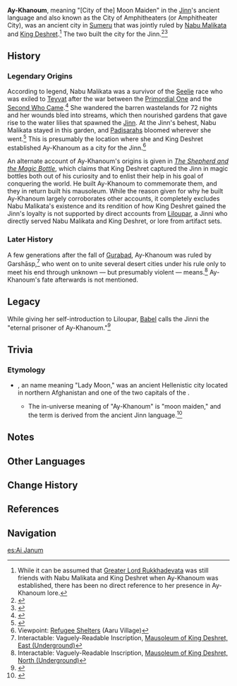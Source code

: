 {{Stub|Needs citations and expansion on its history.}}
{{Terminology Infobox
|type = Lore
|type2 = Ancient Civilizations
|region = Sumeru
}}
'''Ay-Khanoum''', meaning "[City of the] Moon Maiden" in the [[Jinn]]'s ancient language and also known as the City of Amphitheaters (or Amphitheater City), was an ancient city in [[Sumeru]] that was jointly ruled by [[Nabu Malikata]] and [[King Deshret]].<ref group="Note">While it can be assumed that [[Greater Lord Rukkhadevata]] was still friends with Nabu Malikata and King Deshret when Ay-Khanoum was established, there has been no direct reference to her presence in Ay-Khanoum lore.</ref> The two built the city for the Jinn.<ref name="OGM-CN">{{Ref/Item|Oasis Garden's Mourning|note=Chinese|quote={{Zh|鲜花与绿洲的女主人曾与沙漠的王共同'''为镇灵建起了'''「圆形剧场之城」阿伊·哈努姆，在古老镇灵的语言中乃是「月女城」之意。|tl=The Mistress of Flowers and Oases once worked with the King of the Desert '''to build for the Jinn''' the 'Amphitheater City' Ay-Khanoum, which in the Jinn's ancient language means 'Moon Maiden City.'}}}}</ref><ref>{{Ref/Item|The Shepherd and the Magic Bottle}}</ref>

==History==
===Legendary Origins===
According to legend, Nabu Malikata was a survivor of the [[Seelie]] race who was exiled to [[Teyvat]] after the war between the [[Primordial One]] and the [[Second Who Came]].<ref>{{Ref/Arti|Amethyst Crown}}</ref> She wandered the barren wastelands for 72 nights and her wounds bled into streams, which then nourished gardens that gave rise to the water lilies that spawned the [[Jinn]]. At the Jinn's behest, Nabu Malikata stayed in this garden, and [[Padisarah]]s bloomed wherever she went.<ref>{{Ref/Arti|Ay-Khanoum's Myriad}}</ref> This is presumably the location where she and King Deshret established Ay-Khanoum as a city for the Jinn.<ref>Viewpoint: [[Viewpoint/Refugee Shelters|Refugee Shelters]] (Aaru Village)</ref>

An alternate account of Ay-Khanoum's origins is given in ''[[The Shepherd and the Magic Bottle]]'', which claims that King Deshret captured the Jinn in magic bottles both out of his curiosity and to enlist their help in his goal of conquering the world. He built Ay-Khanoum to commemorate them, and they in return built his mausoleum. While the reason given for why he built Ay-Khanoum largely corroborates other accounts, it completely excludes Nabu Malikata's existence and its rendition of how King Deshret gained the Jinn's loyalty is not supported by direct accounts from [[Liloupar]], a Jinni who directly served Nabu Malikata and King Deshret, or lore from artifact sets.

===Later History===
A few generations after the fall of [[Gurabad]], Ay-Khanoum was ruled by Garshāsp,<ref>Interactable: Vaguely-Readable Inscription, [[Primal Obelisk#Mausoleum of King Deshret, East (Underground)|Mausoleum of King Deshret, East (Underground)]]</ref> who went on to unite several desert cities under his rule only to meet his end through unknown &mdash; but presumably violent &mdash; means.<ref>Interactable: Vaguely-Readable Inscription, [[Primal Obelisk#Mausoleum of King Deshret, North (Underground)|Mausoleum of King Deshret, North (Underground)]]</ref> Ay-Khanoum's fate afterwards is not mentioned.

==Legacy==
While giving her self-introduction to Liloupar, [[Babel]] calls the Jinni the "eternal prisoner of Ay-Khanoum."<ref>{{Ref/Quest|The Temple Where Sand Flows Like Tears}}</ref>

==Trivia==
===Etymology===
* {{w|Ai-Khanoum}}, an {{w|Uzbek language|Uzbek}} name meaning "Lady Moon," was an ancient Hellenistic city located in northern Afghanistan and one of the two capitals of the {{w|Greco-Bactrian Kingdom}}.
** The in-universe meaning of "Ay-Khanoum" is "moon maiden," and the term is derived from the ancient Jinn language.<ref name="OGM">{{Ref/Item|Oasis Garden's Mourning}}</ref>

==Notes==
{{Reflist|note=1}}

==Other Languages==
{{Other Languages
|default_hidden = 1
|en      = Ay-Khanoum
|zhs     = 阿伊・哈努姆
|zhs_rm  = Āyī Hānǔmǔ
|zht     = 阿伊・哈努姆
|zht_rm  = Āyī Hānǔmǔ
|ja      = アイ・ハヌム
|ja_rm   = Ai Hanumu
|ko      = 아이・하눔
|ko_rm   = Ai Hanum
|es      = Ai Janum
|fr      = Ay-Khanoum
|ru      = Ай-Ханум
|th      = Ay-Khanoum
|vi      = Ay-Khanoum
|de      = Ay-Khanoum
|id      = Ay-Khanoum
|pt      = Ay-Khanoum
|tr      = Ay-Khanoum
|it      = Ay-Khanoum
}}

==Change History==
{{Change History|introduced=3.0}}

==References==
{{reflist}}

==Navigation==
{{Lore Navbox|Civilization}}

[[es:Ai Janum]]